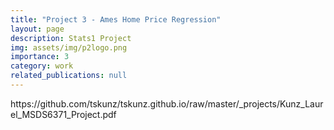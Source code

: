 ```yaml
---
title: "Project 3 - Ames Home Price Regression"
layout: page
description: Stats1 Project
img: assets/img/p2logo.png
importance: 3
category: work
related_publications: null
---
```


https://github.com/tskunz/tskunz.github.io/raw/master/_projects/Kunz_Laurel_MSDS6371_Project.pdf